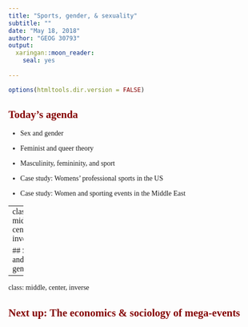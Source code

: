```yaml
---
title: "Sports, gender, & sexuality"
subtitle: ""
date: "May 18, 2018"
author: "GEOG 30793"
output: 
  xaringan::moon_reader: 
    seal: yes
  
---
```


```r
options(htmltools.dir.version = FALSE)
```

## Today's agenda

* Sex and gender

* Feminist and queer theory

* Masculinity, femininity, and sport

* Case study: Womens' professional sports in the US

* Case study: Women and sporting events in the Middle East

---
class: middle, center, inverse

## Sex and gender

---

class: middle, center, inverse

## Next up: The economics & sociology of mega-events









<style>

body {
  font-family: Verdana; 
}

h1, h2, h3 {
  color: #840000; 
  font-family: Verdana;
  font-weight: bold; 
}

a {
  color: #ff0000; 
}

.inverse {
  background-color: #840000; 

}
</style>







